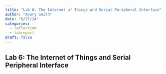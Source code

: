 ```yaml
---
title: "Lab 6: The Internet of Things and Serial Peripheral Interface"
author: "Avery Smith"
date: "8/27/24"
categories:
  - reflection
  - labreport
draft: false
---
```


## Lab 6: The Internet of Things and Serial Peripheral Interface
